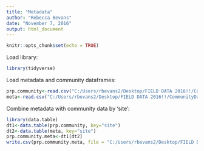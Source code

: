 ---
title: "Metadata"
author: "Rebecca Bevans"
date: "November 7, 2016"
output: html_document
---

```{r setup, include=FALSE}
knitr::opts_chunk$set(echo = TRUE)
```
Load library:
```{r}
library(tidyverse)
```

Load metadata and community dataframes:
```{r}
prp.community<-read.csv("C:/Users/rbevans2/Desktop/FIELD DATA 2016!!/CommunityData/prp.community11.7.16.csv")
meta<-read.csv("C:/Users/rbevans2/Desktop/FIELD DATA 2016!!/CommunityData/prp.meta11.7.16.csv")
```

Combine metadata with community data by 'site':
```{r}
library(data.table)
dt1<-data.table(prp.community, key="site")
dt2<-data.table(meta, key="site")
prp.community.meta<-dt1[dt2]
write.csv(prp.community.meta, file = "C:/Users/rbevans2/Desktop/FIELD DATA 2016!!/CommunityData/prp.community.meta.csv", row.names = FALSE)
```



